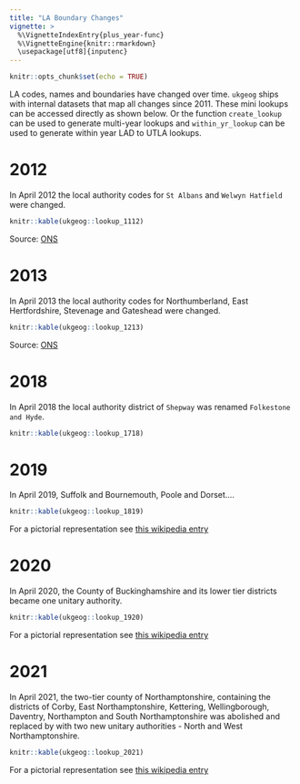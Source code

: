 ```yaml
---
title: "LA Boundary Changes"
vignette: >
  %\VignetteIndexEntry{plus_year-func}
  %\VignetteEngine{knitr::rmarkdown}
  \usepackage[utf8]{inputenc}
---
```


```r
knitr::opts_chunk$set(echo = TRUE)
```

LA codes, names and boundaries have changed over time. `ukgeog` ships with internal datasets that map all changes since 2011. These mini lookups can be accessed directly as shown below. Or the function `create_lookup` can be used to generate multi-year lookups and `within_yr_lookup` can be used to generate within year LAD to UTLA lookups.


# 2012

In April 2012 the local authority codes for `St Albans` and `Welwyn Hatfield` were changed.	

```r
knitr::kable(ukgeog::lookup_1112)
```

Source: [ONS](https://www.ons.gov.uk/file?uri=%2Fpeoplepopulationandcommunity%2Fpopulationandmigration%2Fmigrationwithintheuk%2Fdatasets%2Fuserinformationenglandandwaleslocalauthoritytoregionlookup%2Fjune2012/laregionlookup2012_tcm77-368555.xls)

# 2013

In April 2013 the local authority codes for Northumberland, East Hertfordshire, Stevenage and Gateshead were changed.

```r
knitr::kable(ukgeog::lookup_1213)
```

Source: [ONS](https://www.ons.gov.uk/file?uri=%2Fpeoplepopulationandcommunity%2Fpopulationandmigration%2Fmigrationwithintheuk%2Fdatasets%2Fuserinformationenglandandwaleslocalauthoritytoregionlookup%2Fjune2013/laregionlookup2013_tcm77-368312.xls)

# 2018

In April 2018 the local authority district of `Shepway` was renamed `Folkestone and Hyde`.

```r
knitr::kable(ukgeog::lookup_1718)
```

# 2019

In April 2019, Suffolk and Bournemouth, Poole and Dorset....

```r
knitr::kable(ukgeog::lookup_1819)
```

For a pictorial representation see [this wikipedia entry](https://en.wikipedia.org/wiki/2019%E2%80%932023_structural_changes_to_local_government_in_England#Changes_in_2019)

# 2020

In April 2020, the County of Buckinghamshire and its lower tier districts became one unitary authority.

```r
knitr::kable(ukgeog::lookup_1920)
```

For a pictorial representation see [this wikipedia entry](https://en.wikipedia.org/wiki/2019%E2%80%932023_structural_changes_to_local_government_in_England#Changes_in_2020)

# 2021

In April 2021, the two-tier county of Northamptonshire, containing the districts of Corby, East Northamptonshire, Kettering, Wellingborough, Daventry, Northampton and South Northamptonshire was abolished and replaced by with two new unitary authorities - North and West Northamptonshire.


```r
knitr::kable(ukgeog::lookup_2021)
```

For a pictorial representation see [this wikipedia entry](https://en.wikipedia.org/wiki/2019%E2%80%932023_structural_changes_to_local_government_in_England#Changes_in_2021)
